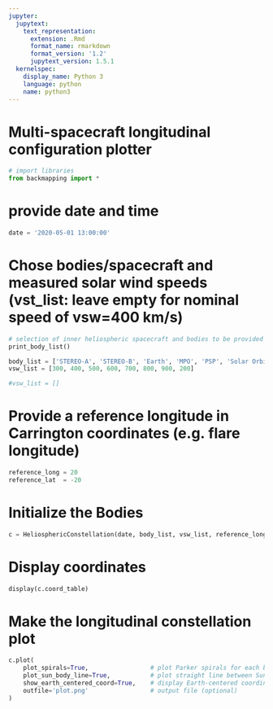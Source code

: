 ```yaml
---
jupyter:
  jupytext:
    text_representation:
      extension: .Rmd
      format_name: rmarkdown
      format_version: '1.2'
      jupytext_version: 1.5.1
  kernelspec:
    display_name: Python 3
    language: python
    name: python3
---
```


# Multi-spacecraft longitudinal configuration plotter

```python
# import libraries
from backmapping import *
```

# provide date and time

```python
date = '2020-05-01 13:00:00'
```

# Chose bodies/spacecraft and measured solar wind speeds (vst_list: leave empty for nominal speed of vsw=400 km/s)

```python
# selection of inner heliospheric spacecraft and bodies to be provided to body_list
print_body_list()
```

```python
body_list = ['STEREO-A', 'STEREO-B', 'Earth', 'MPO', 'PSP', 'Solar Orbiter', 'Mars']
vsw_list = [300, 400, 500, 600, 700, 800, 900, 200]

#vsw_list = []

```

# Provide a reference longitude in Carrington coordinates (e.g. flare longitude)

```python
reference_long = 20
reference_lat  = -20
```

# Initialize the Bodies

```python
c = HeliosphericConstellation(date, body_list, vsw_list, reference_long, reference_lat)
```

# Display coordinates

```python
display(c.coord_table)
```

# Make the longitudinal constellation plot

```python
c.plot(
    plot_spirals=True,                 # plot Parker spirals for each body
    plot_sun_body_line=True,           # plot straight line between Sun and body
    show_earth_centered_coord=True,    # display Earth-centered coordinate system
    outfile='plot.png'                 # output file (optional)
)
```

```python

```
